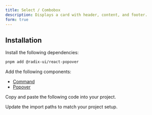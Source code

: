 ```yaml
---
title: Select / Combobox
description: Displays a card with header, content, and footer.
form: true
---
```


<ComponentPreview name="ui/select/demo.tsx" />

## Installation

<Steps>

<Step>Install the following dependencies:</Step>

```bash
pnpm add @radix-ui/react-popover
```

<Step>Add the following components:</Step>

- [Command](/docs/components/ui/command)
- [Popover](/docs/components/ui/popover)

<Step>Copy and paste the following code into your project.</Step>

<ComponentSource name="ui/select/index.tsx" />

<Step>Update the import paths to match your project setup.</Step>

</Steps>
